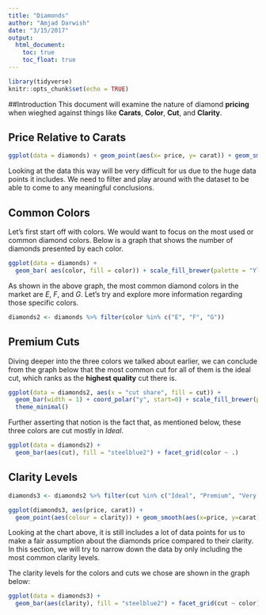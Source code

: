 ```yaml
---
title: "Diamonds"
author: "Amjad Darwish"
date: "3/15/2017"
output: 
  html_document:
    toc: true
    toc_float: true
---
```


```r
library(tidyverse)
knitr::opts_chunk$set(echo = TRUE)
```

##Introduction
This document will examine the nature of diamond **pricing** when wieghed against things like **Carats**, **Color**, **Cut**, and **Clarity**.

## Price Relative to Carats
```r
ggplot(data = diamonds) + geom_point(aes(x= price, y= carat)) + geom_smooth(aes(x=price, y=carat))
```

Looking at the data this way will be very difficult for us due to the huge data points it includes. We need to filter and play around with the dataset to be able to come to any meaningful conclusions.

## Common Colors
Let's first start off with colors. We would want to focus on the most used or common diamond colors. Below is a graph that shows the number of diamonds presented by each color.
```r
ggplot(data = diamonds) +
  geom_bar( aes(color, fill = color)) + scale_fill_brewer(palette = "YlOrRd")
```

As shown in the above graph, the most common diamond colors in the market are *E*, *F*, and *G*. Let's try and explore more information regarding those specific colors.

```r
diamonds2 <- diamonds %>% filter(color %in% c("E", "F", "G"))
```

## Premium Cuts
Diving deeper into the three colors we talked about earlier, we can conclude from the graph below that the most common cut for all of them is the ideal cut, which ranks as the **highest quality** cut there is.

```r
ggplot(data = diamonds2, aes(x = "cut share", fill = cut)) +
  geom_bar(width = 1) + coord_polar("y", start=0) + scale_fill_brewer(palette="Blues") +
  theme_minimal()
```


Further asserting that notion is the fact that, as mentioned below, these three colors are cut mostly in *Ideal*.

```r
ggplot(data = diamonds2) +
  geom_bar(aes(cut), fill = "steelblue2") + facet_grid(color ~ .)
```

## Clarity Levels
```r
diamonds3 <- diamonds2 %>% filter(cut %in% c("Ideal", "Premium", "Very Good"))
```

```r
ggplot(diamonds3, aes(price, carat)) +
  geom_point(aes(colour = clarity)) + geom_smooth(aes(x=price, y=carat), color = "gray37") + scale_colour_brewer(palette = "PRGn")
```

Looking at the chart above, it is still includes a lot of data points for us to make a fair assumption about the diamonds price compared to their clarity. In this section, we will try to narrow down the data by only including the most common clarity levels.

The clarity levels for the colors and cuts we chose are shown in the graph below:

```r
ggplot(data = diamonds3) +
  geom_bar(aes(clarity), fill = "steelblue2") + facet_grid(cut ~ color)
```


